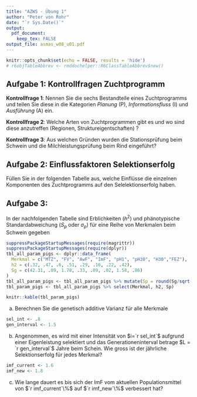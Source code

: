 ```yaml
---
title: "AZWS - Übung 1"
author: "Peter von Rohr"
date: "`r Sys.Date()`"
output: 
  pdf_document:
    keep_tex: FALSE
output_file: asmas_w08_u01.pdf
---
```


```r
knitr::opts_chunk$set(echo = FALSE, results = 'hide')
# r6objTableAbbrev <- rmddochelper::R6ClassTableAbbrev$new()
```



## Aufgabe 1: Kontrollfragen Zuchtprogramm

__Kontrollfrage 1__: Nennen Sie die sechs Bestandteile eines Zuchtprogramms und teilen Sie diese in die Kategorien _Planung_ (P), _Informationsfluss_ (I) und _Ausführung_ (A) ein.

__Kontrollfrage 2__: Welche Arten von Zuchtprogrammen gibt es und wo sind diese anzutreffen (Regionen, Struktureigentschaften) ?

__Kontrollfrage 3__: Aus welchen Gründen wurden die Stationsprüfung beim Schwein und die Milchleistungsprüfung beim Rind eingeführt? 



## Aufgabe 2: Einflussfaktoren Selektionserfolg
Füllen Sie in der folgenden Tabelle aus, welche Einflüsse die einzelnen Komponenten des Zuchtprogramms auf den Selelektionserfolg haben.

\renewcommand{\arraystretch}{3.0}
 \renewcommand{\tabcolsep}{0.2cm}
 \begin{tabular}{|p{4cm}|p{3.5cm}|p{3.5cm}|p{3.5cm}|}
\hline
           &   $i$  &  $r_{TI}$  &  $\sigma_a$ \\
\hline
Leistungsprüfung         &        &            &             \\  
\hline
Zuchtwertschätzung       &        &            &             \\
\hline
Reproduktionstechniken   &        &            &             \\
\hline
Selektion und Anpaarung  &        &            &             \\
\hline
\end{tabular}

\renewcommand{\arraystretch}{1.0}
\renewcommand{\tabcolsep}{0.2cm}


## Aufgabe 3: 
In der nachfolgenden Tabelle sind Erblichkeiten ($h^2$) und phänotypische Standardabweichung ($S_p$ oder $\sigma_p$) für eine Reihe von Merkmalen beim Schwein gegeben

```r
suppressPackageStartupMessages(require(magrittr)) 
suppressPackageStartupMessages(require(dplyr))
tbl_all_param_pigs <- dplyr::data_frame(
  Merkmal = c("MTZ", "FV", "AwF", "ImF", "pH1", "pH30", "H30","FEZ"),
  h2 = c(.32, .47, .6, .51, .29, .16, .22, .42),
  Sg = c(42.31, .09, 1.78, .33, .09, .02, 1.58, .86)
)
tbl_all_param_pigs <- tbl_all_param_pigs %>% mutate(Sp = round(Sg/sqrt(h2), digits = 2) )
tbl_param_pigs <- tbl_all_param_pigs %>% select(Merkmal, h2, Sp)
```

```r
knitr::kable(tbl_param_pigs)
```



a. Berechnen Sie die genetisch additive Varianz für alle Merkmale
```r
sel_int <- .8
gen_interval <- 1.5
```

b. Angenommen, es wird mit einer Intensität von $i=`r sel_int`$ aufgrund einer Eigenleistung selektiert und das Generationeninterval betrage $L = `r gen_interval`$ Jahre beim Schein. Wie gross ist der jährliche Selektionserfolg für jedes Merkmal?

```r
imf_current <- 1.6
imf_new <- 1.8
```

c. Wie lange dauert es bis sich der ImF vom aktuellen Populationsmittel von  $`r imf_current`\%$ auf $`r imf_new`\%$ verbessert hat?

